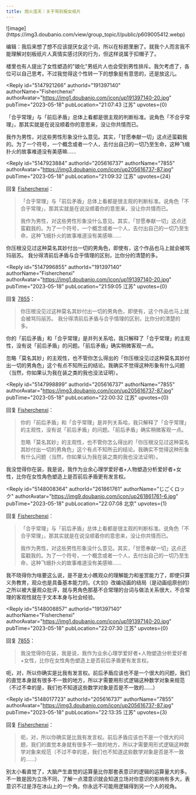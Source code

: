 ```yaml
---
title: 炮火连天｜关于骂刻板女纸片
---
```



<Forum groupName="动画番剧" groupUrl="https://www.douban.com/group/596353/" archivedAt="2025-05-16T14:33:52.437Z">
  <Post
    id="288711374"
    title="炮火连天｜关于骂刻板女纸片"
    url="https://www.douban.com/group/topic/288711374/?_spm_id=MjA1NjE2NzM3"
    pubTime="2023-05-19"
    highlightUserId="191397140"
  >
![image](https://img3.doubanio.com/view/group_topic/l/public/p609005412.webp)

编辑：我后来想了想不应该提厌女这个词，所以在标题里删了。就我个人而言我不能理解对刻板纸片人真情实感讨厌的行为，但这样说属于扣帽子了。

楼里也有人提出了女性塑造的"娘化"男纸片人也会受到男性排斥。我欠考虑了，各位可以自己思考。不过我觉得这个性转一下的想象挺有意思的，还是放这儿。

<Reply
  id="5147921266"
  authorId="191397140"
  authorName="Fisherchenxi"
  authorAvatar="https://img1.doubanio.com/icon/up191397140-20.jpg"
  pubTime="2023-05-18"
  pubLocation="21:07:43 江苏"
  upvotes={0}
>
「合乎常理」与「前后矛盾」总体上看都是很主观的判断标准。说角色「不合乎常理」，那其实就是在说没顺着你的意思来，没让你共情而已。

我作为男性，对这些男性形象没什么意见。其实，「甘愿奉献一切」这点还蛮戳我的。为了一个符号，一个概念或者一个人，去付出自己的一切乃至生命，这种飞蛾扑火的故事难道没有美感嘛......
</Reply>

<Reply
  id="5147923884"
  authorId="205616737"
  authorName="7855"
  authorAvatar="https://img3.doubanio.com/icon/up205616737-87.jpg"
  pubTime="2023-05-18"
  pubLocation="21:09:32 江苏"
  upvotes={24}
>
回复 [Fisherchenxi](https://www.douban.com/people/191397140/)：
 > 「合乎常理」与「前后矛盾」总体上看都是很主观的判断标准。说角色「不合乎常理」，那其实就是在说没顺着你的意思来，没让你共情而已。
> 
> 我作为男性，对这些男性形象没什么意见。其实，「甘愿奉献一切」这点还蛮戳我的。为了一个符号，一个概念或者一个人，去付出自己的一切乃至生命，这种飞蛾扑火的故事难道没有美感嘛......

你压根没见过这种莫名其妙付出一切的男角色，即使有，这个作品也马上就会被骂玛丽苏。
我分得清前后矛盾与合乎情理的区别，比你分的清楚的多。
</Reply>

<Reply
  id="5147996855"
  authorId="191397140"
  authorName="Fisherchenxi"
  authorAvatar="https://img1.doubanio.com/icon/up191397140-20.jpg"
  pubTime="2023-05-18"
  pubLocation="21:59:05 江苏"
  upvotes={0}
>
回复 [7855](https://www.douban.com/people/205616737/)：
 > 你压根没见过这种莫名其妙付出一切的男角色，即使有，这个作品也马上就会被骂玛丽苏。
> 我分得清前后矛盾与合乎情理的区别，比你分的清楚的多。

你的「前后矛盾」和「合乎常理」是并列关系哈，我只解释了「合乎常理」的主观性，没有说「前后矛盾」的问题。「前后矛盾」确实稍微客观一点。

忽略「莫名其妙」的主观性，也不管你怎么得出的「你压根没见过这种莫名其妙付出一切的男角色」这个有点不知所云的结论。我确实不觉得这种形象有什么问题（当然，你如果认为我在装之类的我也没法证明）。
</Reply>

<Reply
  id="5147998899"
  authorId="205616737"
  authorName="7855"
  authorAvatar="https://img3.doubanio.com/icon/up205616737-87.jpg"
  pubTime="2023-05-18"
  pubLocation="22:00:32 江苏"
  upvotes={0}
>
回复 [Fisherchenxi](https://www.douban.com/people/191397140/)：
 > 你的「前后矛盾」和「合乎常理」是并列关系哈，我只解释了「合乎常理」的主观性，没有说「前后矛盾」的问题。「前后矛盾」确实稍微客观一点。
> 
> 忽略「莫名其妙」的主观性，也不管你怎么得出的「你压根没见过这种莫名其妙付出一切的男角色」这个有点不知所云的结论。我确实不觉得这种形象有什么问题（当然，你如果认为我在装之类的我也没法证明）。

我没觉得你在装，我是说，我作为业余心理学爱好者+人物塑造分析爱好者+女性，比你在女性角色塑造上是否前后矛盾更有发言权。
</Reply>

<Reply
  id="5148008364"
  authorId="261861761"
  authorName="じごくロック"
  authorAvatar="https://img9.doubanio.com/icon/up261861761-6.jpg"
  pubTime="2023-05-18"
  pubLocation="22:07:08 北京"
  upvotes={1}
>
回复 [Fisherchenxi](https://www.douban.com/people/191397140/)：
 > 「合乎常理」与「前后矛盾」总体上看都是很主观的判断标准。说角色「不合乎常理」，那其实就是在说没顺着你的意思来，没让你共情而已。
> 
> 我作为男性，对这些男性形象没什么意见。其实，「甘愿奉献一切」这点还蛮戳我的。为了一个符号，一个概念或者一个人，去付出自己的一切乃至生命，这种飞蛾扑火的故事难道没有美感嘛......

我不晓得你为啥要这么说，是不是太小瞧观众的理解能力和鉴赏能力了，即使只算义务教育，观众也是具备基本能力的。《大剑》改编动画的结局（是动画组原创的）之所以被大量观众批评，就与男角色那基不合常理的台词与做法关系很大，不合常理的客观性就在于文本本身与社会经验。
</Reply>

<Reply
  id="5148008857"
  authorId="191397140"
  authorName="Fisherchenxi"
  authorAvatar="https://img1.doubanio.com/icon/up191397140-20.jpg"
  pubTime="2023-05-18"
  pubLocation="22:07:30 江苏"
  upvotes={0}
>
回复 [7855](https://www.douban.com/people/205616737/)：
 > 我没觉得你在装，我是说，我作为业余心理学爱好者+人物塑造分析爱好者+女性，比你在女性角色塑造上是否前后矛盾更有发言权。

呃，对，所以你确实是比我有发言权。前后矛盾应该也不是一个很大的问题，我们的直觉本身就有很多不一致的地方，所以才需要用形式逻辑这种数学对象来规范（不过不幸的是，我们也不知道这些数学对象是否是不一致的......）
</Reply>

<Reply
  id="5148017723"
  authorId="205616737"
  authorName="7855"
  authorAvatar="https://img3.doubanio.com/icon/up205616737-87.jpg"
  pubTime="2023-05-18"
  pubLocation="22:13:35 江苏"
  upvotes={3}
>
回复 [Fisherchenxi](https://www.douban.com/people/191397140/)：
 > 呃，对，所以你确实是比我有发言权。前后矛盾应该也不是一个很大的问题，我们的直觉本身就有很多不一致的地方，所以才需要用形式逻辑这种数学对象来规范（不过不幸的是，我们也不知道这些数学对象是否是不一致的......）

别太小看直觉了，大脑产生直觉的运算量比你那套表意识的逻辑的运算量大的多。
不一致是因为立场不同，了解一点潜意识就会知道立场对你意识的影响有多大，表意识不过是浮在冰山上的一个角。你永远不可能用逻辑得到另一个人的视角。
</Reply>
  </Post>
</Forum>
